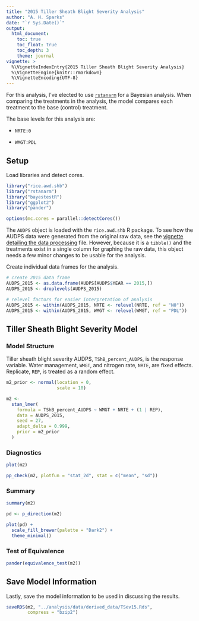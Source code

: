 ```yaml
---
title: "2015 Tiller Sheath Blight Severity Analysis"
author: "A. H. Sparks"
date: "`r Sys.Date()`"
output:
  html_document:
    toc: true
    toc_float: true
    toc_depth: 3
    theme: journal
vignette: >
  %\VignetteIndexEntry{2015 Tiller Sheath Blight Severity Analysis}
  %\VignetteEngine{knitr::rmarkdown}
  %\VignetteEncoding{UTF-8}
---
```


For this analysis, I've elected to use [`rstanarm`](https://cran.r-project.org/package=rstanarm) for a Bayesian analysis.
When comparing the treatments in the analysis, the model compares each treatment to the base (control) treatment.


The base levels for this analysis are:

  - `NRTE:0`

  - `WMGT:PDL`

## Setup

Load libraries and detect cores.

```r
library("rice.awd.shb")
library("rstanarm")
library("bayestestR")
library("ggplot2")
library("pander")

options(mc.cores = parallel::detectCores())
```

The `AUDPS` object is loaded with the `rice.awd.shb` R package. To see how the AUDPS data were generated from the original raw data, see the [vignette detailing the data processing](a02_Data_preprocessing.html) file.
However, because it is a `tibble()` and the treatments exist in a single column for graphing the raw data, this object needs a few minor changes to be usable for the analysis.

Create individual data frames for the analysis.

```r
# create 2015 data frame
AUDPS_2015 <- as.data.frame(AUDPS[AUDPS$YEAR == 2015,])
AUDPS_2015 <- droplevels(AUDPS_2015)

# relevel factors for easier interpretation of analysis
AUDPS_2015 <- within(AUDPS_2015, NRTE <- relevel(NRTE, ref = "N0"))
AUDPS_2015 <- within(AUDPS_2015, WMGT <- relevel(WMGT, ref = "PDL"))
```

## Tiller Sheath Blight Severity Model

### Model Structure

Tiller sheath blight severity AUDPS, `TShB_percent_AUDPS`, is the response variable.
Water management, `WMGT`, and nitrogen rate, `NRTE`, are fixed effects.
Replicate, `REP`, is treated as a random effect.

```r
m2_prior <- normal(location = 0,
                   scale = 10)

m2 <-
  stan_lmer(
    formula = TShB_percent_AUDPS ~ WMGT + NRTE + (1 | REP),
    data = AUDPS_2015,
    seed = 27,
    adapt_delta = 0.999,
    prior = m2_prior
  )
```

### Diagnostics

```r
plot(m2)

pp_check(m2, plotfun = "stat_2d", stat = c("mean", "sd"))
```

### Summary

```r
summary(m2)

pd <- p_direction(m2)

plot(pd) +
  scale_fill_brewer(palette = "Dark2") +
  theme_minimal()
```

### Test of Equivalence

```r
pander(equivalence_test(m2))
```

## Save Model Information

Lastly, save the model information to be used in discussing the results.

```r
saveRDS(m2, "../analysis/data/derived_data/TSev15.Rds",
        compress = "bzip2")
```
